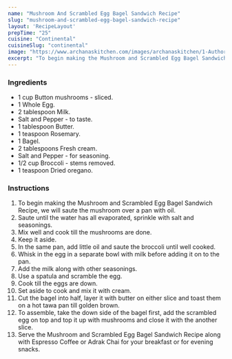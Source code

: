 ---
name: "Mushroom And Scrambled Egg Bagel Sandwich Recipe"
slug: "mushroom-and-scrambled-egg-bagel-sandwich-recipe"
layout: 'RecipeLayout'
prepTime: "25"
cuisine: "Continental"
cuisineSlug: "continental"
image: "https://www.archanaskitchen.com/images/archanaskitchen/1-Author/sibyl_sunitha/Mushroom_and_Scrambled_Egg_Bagel_Sandwich_Recipe.jpg"
excerpt: "To begin making the Mushroom and Scrambled Egg Bagel Sandwich Recipe, we will saute the mushroom over a pan with oil"
---

### Ingredients

- 1 cup Button mushrooms - sliced.
- 1 Whole Egg.
- 2 tablespoon Milk.
- Salt and Pepper - to taste.
- 1 tablespoon Butter.
- 1 teaspoon Rosemary.
- 1 Bagel.
- 2 tablespoons Fresh cream.
- Salt and Pepper - for seasoning.
- 1/2 cup Broccoli - stems removed.
- 1 teaspoon Dried oregano.

### Instructions

1. To begin making the Mushroom and Scrambled Egg Bagel Sandwich Recipe, we will saute the mushroom over a pan with oil.
1. Saute until the water has all evaporated, sprinkle with salt and seasonings.
1. Mix well and cook till the mushrooms are done.
1. Keep it aside.
1. In the same pan, add little oil and saute the broccoli until well cooked.
1. Whisk in the egg in a separate bowl with milk before adding it on to the pan.
1. Add the milk along with other seasonings.
1. Use a spatula and scramble the egg.
1. Cook till the eggs are down.
1. Set aside to cook and mix it with cream.
1. Cut the bagel into half, layer it with butter on either slice and toast them on a hot tawa pan till golden brown.
1. To assemble, take the down side of the bagel first, add the scrambled egg on top and top it up with mushrooms and close it with the another slice.
1. Serve the Mushroom and Scrambled Egg Bagel Sandwich Recipe along with Espresso Coffee or Adrak Chai for your breakfast or for evening snacks.
